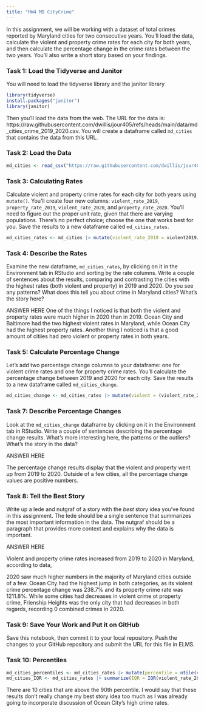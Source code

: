 ```yaml
---
title: "HW4 MD CityCrime"
---
```


In this assignment, we will be working with a dataset of total crimes reported by Maryland cities for two consecutive years. You'll load the data, calculate the violent and property crime rates for each city for both years, and then calculate the percentage change in the crime rates between the two years. You'll also write a short story based on your findings.

### Task 1: Load the Tidyverse and Janitor

You will need to load the tidyverse library and the janitor library

```r
library(tidyverse)
install.packages("janitor")
library(janitor)
```

Then you'll load the data from the web. The URL for the data is: https://raw.githubusercontent.com/dwillis/jour405/refs/heads/main/data/md_cities_crime_2019_2020.csv. You will create a dataframe called `md_cities` that contains the data from this URL.

### Task 2: Load the Data

```r
md_cities <- read_csv("https://raw.githubusercontent.com/dwillis/jour405/refs/heads/main/data/md_cities_crime_2019_2020.csv") |> clean_names()
```
### Task 3: Calculating Rates

Calculate violent and property crime rates for each city for both years using `mutate()`. You'll create four new columns: `violent_rate_2019`, `property_rate_2019`, `violent_rate_2020`, and `property_rate_2020`. You'll need to figure out the proper unit rate, given that there are varying populations. There's no perfect choice; choose the one that works best for you. Save the results to a new dataframe called `md_cities_rates`.

```r
md_cities_rates <- md_cities |> mutate(violent_rate_2019 = violent2019/pop2019 * 10000, property_rate_2019 = property2019/pop2019 * 10000, violent_rate_2020 = violent2020/pop2020 * 10000, property_rate_2020 = property2020/pop2020 * 10000)
```

### Task 4: Describe the Rates

Examine the new dataframe, `md_cities_rates`, by clicking on it in the Environment tab in RStudio and sorting by the rate columns. Write a couple of sentences about the results, comparing and contrasting the cities with the highest rates (both violent and property) in 2019 and 2020. Do you see any patterns? What does this tell you about crime in Maryland cities? What's the story here?

ANSWER HERE
One of the things I noticed is that both the violent and property rates were much higher in 2020 than in 2019. Ocean City and Baltimore had the two highest violent rates in Maryland, while Ocean City had the highest property rates. Another thing I noticed is that a good amount of citiies had zero violent or property rates in both years.


### Task 5: Calculate Percentage Change

Let's add two percentage change columns to your dataframe: one for violent crime rates and one for property crime rates. You'll calculate the percentage change between 2019 and 2020 for each city. Save the results to a new dataframe called `md_cities_change`.

```r
md_cities_change <- md_cities_rates |> mutate(violent = (violent_rate_2020 - violent_rate_2019/violent_rate_2019 * 100), property = (property_rate_2020 - property_rate_2019/property_rate_2019) * 100)
```

### Task 7: Describe Percentage Changes

Look at the `md_cities_change` dataframe by clicking on it in the Environment tab in RStudio. Write a couple of sentences describing the percentage change results. What's more interesting here, the patterns or the outliers? What's the story in the data?

ANSWER HERE

The percentage change results display that the violent and property went up from 2019 to 2020. Outside of a few cities, all the percentage change values are positive numbers. 

### Task 8: Tell the Best Story

Write up a lede and nutgraf of a story with the _best_ story idea you've found in this assignment. The lede should be a single sentence that summarizes the most important information in the data. The nutgraf should be a paragraph that provides more context and explains why the data is important.

ANSWER HERE

Violent and property crime rates increased from 2019 to 2020 in Maryland, according to data,

2020 saw much higher numbers in the majority of Maryland cities outside of a few. Ocean City had the highest jump in both categories, as its violent crime percentage change was 238.7% and its property crime rate was 1211.8%. While some cities had decreases in violent crime ot property crime, Frienship Heights was the only city that had decreases in both regards, recording 0 combined crimes in 2020.

### Task 9: Save Your Work and Put it on GitHub

Save this notebook, then commit it to your local repository. Push the changes to your GitHub repository and submit the URL for this file in ELMS.

### Task 10: Percentiles

```r
md_cities_percentiles <- md_cities_rates |> mutate(percentile = ntile(violent_rate_2020, 100))
md_cities_IQR <- md_cities_rates |> summarize(IQR = IQR(violent_rate_2020))
```


There are 10 cities that are above the 90th percentile. I would say that these results don't really change my best story idea too much as I was already going to incorporate discussion of Ocean City's high crime rates.
